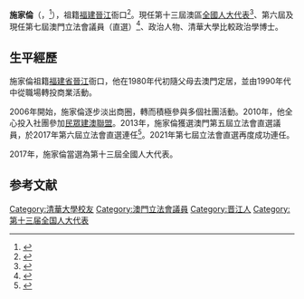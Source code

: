 {{Infobox_officeholder
| honorific-prefix = [[博士|Dr]]
| name = 施家倫
| native_name = Si Ka-lon
| honorific-suffix = [[博士|博士]]
| nationality = {{CNMO}}
| image = 澳門特別行政區立法會議員施家倫.jpg
| education = 清華大學政治學博士（比較政治學方向）
| ethnicity = 漢族
| occupation = 現任第十三屆澳區全國人大代表<br>[[澳門特別行政區立法會|澳門特別行政區立法會]]議員<br>民众建澳聯盟主席<br>民聯智庫主席<br>粵澳工商聯會會長<ref>{{cite web |author1=澳門會展經濟報 |title=粵澳工商聯會成立 施家倫黃仁民分別擔任會長理事長 |url=http://www.macaucee.com.mo/content.asp?id=38850 |publisher=澳門會展經濟報 |accessdate=2015-07-30 |archive-date=2019-06-07 |archive-url=https://web.archive.org/web/20190607154117/http://www.macaucee.com.mo/content.asp?id=38850 |dead-url=no }}</ref><br>中國（澳門）西藏文化經濟發展促進會會長 <ref>{{Cite web|title=澳門日報電子版|url=http://www.macaodaily.com/html/2019-04/08/content_1343884.htm|accessdate=2019-10-30|work=www.macaodaily.com|archive-url=https://web.archive.org/web/20191123080324/http://www.macaodaily.com/html/2019-04/08/content_1343884.htm|archive-date=2019-11-23|dead-url=yes}}</ref><br>中華青年進步協會創會會長<ref>{{Cite web|title=第六屆領導架構成員 - 中華青年進步協會|url=http://www.cyaa.org.mo/framework|accessdate=2020-01-08|work=www.cyaa.org.mo|archive-date=2020-08-05|archive-url=https://web.archive.org/web/20200805080737/http://www.cyaa.org.mo/framework|dead-url=no}}</ref><br>中華文化產業促進會創會會長<br>澳門地區中國和平統一促進會副會長<br>唯德蘇夫人姑值理會主席
| website = https://www.facebook.com/kalonsi/
}}
'''施家倫'''（{{lang-pt|Si Ka-lon}}，{{bd|1977年12月1日|}}<ref>{{Cite web|url=http://www.al.gov.mo/dep_2013/cn/si%20ka%20lon.htm|title=施家伦议员资料|accessdate=2017-02-10|author=澳门特别行政区立法会官方网站|date=|publisher=|deadurl=yes|archiveurl=https://web.archive.org/web/20161102162751/http://www.al.gov.mo/dep_2013/cn/si%20ka%20lon.htm|archivedate=2016-11-02}}</ref>），祖籍[[福建|福建]][[晉江|晉江]]衙口<ref>{{Cite web|url=http://wmb.ijjnews.com/system/2013/09/17/010504408.shtml|title=三位晋江乡贤当选澳门立法会议员|accessdate=2017-02-10|agency=晋江新闻网|date=|publisher=|deadurl=yes|archiveurl=https://web.archive.org/web/20170211155044/http://wmb.ijjnews.com/system/2013/09/17/010504408.shtml|archivedate=2017-02-11}}</ref>。現任第十三屆澳區[[全國人民代表大會|全國人大代表]]<ref name=":0">{{Cite news|url=http://www.macaodaily.com/html/2017-12/18/content_1230764.htm|title=澳區全國人代選舉圓滿成功|author=澳門日報|date=2017-12-18|work=|accessdate=2017-12-18|archive-url=https://web.archive.org/web/20171220053106/http://www.macaodaily.com/html/2017-12/18/content_1230764.htm|archive-date=2017-12-20|dead-url=yes}}</ref>、第六屆及現任第七屆澳門立法會議員（直選）<ref name=":1">{{Cite web|url=http://bo.io.gov.mo/bo/i/2017/39/out01_cn.asp|title=澳門特別行政區立法會議員的直接選舉和間接選舉結果|accessdate=2017-12-18|author=澳門特別行政區立法會|date=2017-09-28|publisher=澳門特別行政區印務局|archive-date=2019-06-17|archive-url=https://web.archive.org/web/20190617162929/https://bo.io.gov.mo/bo/i/2017/39/out01_cn.asp|dead-url=no}}</ref>、政治人物、清華大學比較政治學博士。

== 生平經歷 ==
施家倫祖籍[[福建省|福建省]][[晉江|晉江]]衙口，他在1980年代初隨父母去澳門定居，並由1990年代中從職場轉投商業活動。

2006年開始，施家倫逐步淡出商圈，轉而積極參與多個社團活動。2010年，他全心投入社團參加[[民眾建澳聯盟|民眾建澳聯盟]]。2013年，施家倫獲選澳門第五屆立法會直選議員，於2017年第六屆立法會直選連任<ref>{{Cite web|title=施家倫議員|url=http://api.org.mo/page-30|accessdate=2020-01-08|last=民众建澳聯盟|work=民众建澳聯盟|archive-date=2020-12-01|archive-url=https://web.archive.org/web/20201201204324/https://www.api.org.mo/page-30|dead-url=no}}</ref>。2021年第七屆立法會直選再度成功連任。

2017年，施家倫當選為第十三屆全國人大代表。

== 参考文献 ==
{{reflist|2}}

{{澳門特別行政區第五屆立法會議員}}
{{澳門特別行政區第六屆立法會議員}}
{{澳門特別行政區第七屆立法會議員}}

[[Category:清華大學校友|Category:清華大學校友]]
[[Category:澳門立法會議員|Category:澳門立法會議員]]
[[Category:晋江人|Category:晋江人]]
[[Category:第十三届全国人大代表|Category:第十三届全国人大代表]]